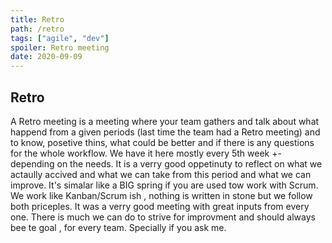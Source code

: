 ```yaml
---
title: Retro
path: /retro
tags: ["agile", "dev"]
spoiler: Retro meeting
date: 2020-09-09
---
```


## Retro

A Retro meeting is a meeting where your team gathers and talk about what happend from a given periods (last time the team had a Retro meeting) and to know, posetive thins, what could be better and if there is any questions for the whole workflow.
We have it here mostly every 5th week +- depending on the needs. It is a verry good oppetinuty to reflect on what we actaully accived and what we can take from this period and what we can improve.
It's simalar like a BIG spring if you are used tow work with Scrum. We work like Kanban/Scrum ish , nothing is written in stone but we follow both priceples.
It was a verry good meeting with great inputs from every one. There is much we can do to strive for improvment and should always bee te goal , for every team. Specially if you ask me.
